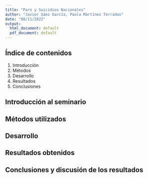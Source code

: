 ```yaml
---
title: "Paro y Suicidios Nacionales"
author: "Javier Sáez García, Paula Martínez Terrados"
date: "08/11/2022"
output:
  html_document: default
  pdf_document: default
---
```


## Índice de contenidos
1. Introducción
2. Métodos
3. Desarrollo
4. Resultados
5. Conclusiones

## Introducción al seminario

## Métodos utilizados

## Desarrollo 

## Resultados obtenidos

## Conclusiones y discusión de los resultados
